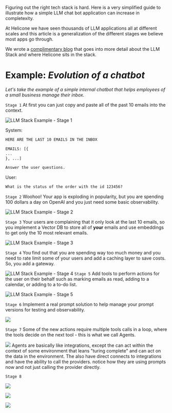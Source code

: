 Figuring out the right tech stack is hard. Here is a very simplified guide to illustrate how a simple LLM chat bot application can increase in completexity.

At Helicone we have seen thousands of LLM applications all at different scales and this article is a generalization of the different stages we believe most apps go through.

We wrote a [complimentary blog](/blogs/llm-stack-guide) that goes into more detail about the LLM Stack and where Helicone sits in the stack.

# <b>Example:</b> <i>Evolution of a chatbot</i>

<i>
  Let's take the example of a simple internal chatbot that helps employees of a
  small business manage their inbox.
</i>

`Stage 1` At first you can just copy and paste all of the past 10 emails into the context.

![LLM Stack Example - Stage 1](/static/pasted_images/llm-stack-ex-stage-1.png)

System:

```md
HERE ARE THE LAST 10 EMAILS IN THE INBOX

EMAILS: [{
...
}, ...]

Answer the user questions.
```

User:

```md
What is the status of the order with the id 123456?
```

`Stage 2` Woohoo! Your app is exploding in popularity, but you are spending 100 dollars a day on OpenAI and you just need some basic observability.

![LLM Stack Example - Stage 2](/static/pasted_images/llm-stack-ex-stage-2.png)

`Stage 3` Your users are complaining that it only look at the last 10 emails, so you implement a Vector DB to store all of **your** emails and use embeddings to get only the 10 most relevant emails.

![LLM Stack Example - Stage 3](/static/pasted_images/llm-stack-ex-stage-3.png)

`Stage 4` You find out that you are spending way too much money and you need to rate limit some of your users and add a caching layer to save costs. So, you add a gateway.

![LLM Stack Example - Stage 4](/static/pasted_images/llm-stack-ex-stage-4.png)
`Stage 5` Add tools to perform actions for the user on their behalf such as marking emails as read, adding to a calendar, or adding to a to-do list.

![LLM Stack Example - Stage 5](/static/pasted_images/llm-stack-ex-stage-5.png)

`Stage 6` Implement a real prompt solution to help manage your prompt versions for testing and observability.

![](/static/pasted_images/llm-stack-ex-stage-6.png)

`Stage 7` Some of the new actions require multiple tools calls in a loop, where the tools decide on the next tool - this is what we call Agents.

![](/static/pasted_images/llm-stack-ex-stage-7.png)
Agents are basically like integrations, except the can act within the context of some environment that leans "turing complete" and can act on the data in the environment. The also have direct connects to integrations and have the ability to call the providers. notice how they are using prompts now and not just calling the provider directly.

`Stage 8`

![](/static/pasted_images/llm-stack-ex-stage-8.png)

![](/static/pasted_images/llm-stack-ex-stage-9.png)

![](/static/pasted_images/llm-stack-ex-stage-10.png)
